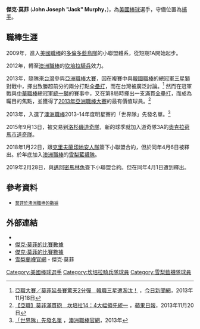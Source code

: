 {{blpsources|time=2013-11-22T01:33:01+00:00}}
{{Infobox MLB player|
name=傑克·莫菲<br />Jack Murphy|
image=John Murphy in 2013.jpg|
width=300px|
position=捕手|
team=自由球員|
number=51|
bats=左右開弓|
throws=右|
birthdate={{birth date and age|1988|06|04}}|
birthplace={{USA}} [[佛羅里達州|佛羅里達州]] [[薩拉索塔縣_(佛羅里達州)|薩拉索塔縣]]|
debutdate=|
debutyear=|
debutteam=|
statyear=|
stat1label=[[打擊率|打擊率]]|
stat1value=|
stat2label=[[全壘打|全壘打]]|
stat2value=|
stat3label=[[打點|打點]]|
stat3value=|
teams=<nowiki></nowiki>
'''[[澳洲職棒|澳洲職棒]]'''
*[[坎培拉騎兵|坎培拉騎兵]] （2012 － 2015）
*[[雪梨藍襪|雪梨藍襪]] 
}}
'''傑克·莫菲''' ('''John Joseph "Jack"  Murphy'''，{{bd|1988年|4月6日|catIdx=J蔣}})，為[[美國|美國]][[棒球|棒球]]選手，守備位置為[[捕手|捕手]]。

==職棒生涯==
2009年，進入[[美國職棒|美國職棒]]的[[多倫多藍鳥隊|多倫多藍鳥隊]]的小聯盟體系，從短期1A開始起步。

2012年，轉至[[澳洲職棒|澳洲職棒]]的[[坎培拉騎兵|坎培拉騎兵]]效力。

2013年，隨隊來[[台灣|台灣]]參與[[亞洲職棒大賽|亞洲職棒大賽]]，因在複賽中與[[韓國職棒|韓國職棒]]的總冠軍[[三星獅|三星獅]]對戰中，揮出致勝超前分的兩分打點[[全壘打|全壘打]]，而在台灣被廣泛討論。<ref>[http://tw.news.yahoo.com/%E4%BA%9E%E8%81%B7%E5%A4%A7%E8%B3%BD-%E8%8E%AB%E8%8F%B2%E5%BB%B6%E9%95%B7%E8%B3%BD%E9%A9%9A%E5%A4%A92%E5%88%86%E5%BD%88-%E9%9F%93%E8%81%B7%E4%B8%89%E6%98%9F%E9%81%AD%E6%B7%98%E6%B1%B0-143229175--spt.html 亞職大賽／莫菲延長賽驚天2分彈　韓職三星遭淘汰！] {{Wayback|url=http://tw.news.yahoo.com/%E4%BA%9E%E8%81%B7%E5%A4%A7%E8%B3%BD-%E8%8E%AB%E8%8F%B2%E5%BB%B6%E9%95%B7%E8%B3%BD%E9%A9%9A%E5%A4%A92%E5%88%86%E5%BD%88-%E9%9F%93%E8%81%B7%E4%B8%89%E6%98%9F%E9%81%AD%E6%B7%98%E6%B1%B0-143229175--spt.html |date=20191206010910 }}，[[今日新聞網|今日新聞網]]，2013年11月18日</ref>
然而在冠軍戰與[[中華職棒|中華職棒]]總冠軍[[統一獅|統一獅]]的賽事中，又在第8局時揮出一支滿貫[[全壘打|全壘打]]，而成為矚目的焦點，並獲得了[[2013年亞洲職棒大賽|2013年亞洲職棒大賽]]的最有價值球員。<ref>[http://www.appledaily.com.tw/realtimenews/article/new/20131120/296091/ 【亞職】莫非滿貫砲　坎培拉14：4大幅領先統一] {{Wayback|url=http://www.appledaily.com.tw/realtimenews/article/new/20131120/296091/ |date=20150924143914 }}，[[蘋果日報|蘋果日報]]，2013年11月20日</ref>

2013年，入選了[[澳洲職棒|澳洲職棒]]2013-14年度明星賽的「世界隊」先發名單。<ref>[http://www.theabl.com.au/content/page.jsp?ymd=20131202&content_id=64341662&fext=.jsp&sid=l595&vkey= 「世界隊」先發名單] {{Wayback|url=http://www.theabl.com.au/content/page.jsp?ymd=20131202&content_id=64341662&fext=.jsp&sid=l595&vkey= |date=20190924065349 }}，[[澳洲職棒官網|澳洲職棒官網]]，2013年</ref>

2015年9月13日，被交易到[[洛杉磯道奇隊|洛杉磯道奇隊]]，新的球季就加入道奇隊3A的[[美國職棒小聯盟_#太平洋岸聯盟（Pacific_Coast_League）|奧克拉荷馬市道奇隊]]。

2018年1月22日，跟[[克里夫蘭印地安人隊|克里夫蘭印地安人隊]]簽下小聯盟合約，但於同年4月6日被釋出。於年底加入[[澳洲職棒|澳洲職棒]]的[[雪梨藍襪隊|雪梨藍襪隊]]。

2019年2月28日，與[[邁阿密馬林魚|邁阿密馬林魚]]簽下小聯盟合約。但在同年4月1日遭到釋出。


==參考資料==
{{Reflist}}
* <small>[https://web.archive.org/web/20131216023902/http://web.theabl.com.au/stats/stats.jsp?pos=C&sid=t4066&t=p_pbp&pid=571975 莫菲於澳洲職棒的數據]</small>

==外部連結==
* {{Twitter|JackMurphy219}}
* [https://www.baseballamerica.com/statistics/players/cards/89868 傑克·莫菲的比賽數據] {{Wayback|url=https://www.baseballamerica.com/statistics/players/cards/89868 |date=20160304074322 }}{{en icon}}
* [http://www.baseball-reference.com/minors/player.cgi?id=murphy005jac 傑克·莫菲的比賽數據] {{Wayback|url=http://www.baseball-reference.com/minors/player.cgi?id=murphy005jac |date=20150510072629 }}{{en icon}}
* [http://web.theabl.com.au/player/index.jsp?sid=t4069&player_id=571975#/career/R/hitting/2018/ABL 雪梨蘭襪官網] {{Wayback|url=http://web.theabl.com.au/player/index.jsp?sid=t4069&player_id=571975#/career/R/hitting/2018/ABL |date=20190913095400 }} - 傑克·莫菲 {{en icon}}

[[Category:美國棒球選手|Category:美國棒球選手]]
[[Category:坎培拉騎兵隊球員|Category:坎培拉騎兵隊球員]]
[[Category:雪梨藍襪隊球員|Category:雪梨藍襪隊球員]]